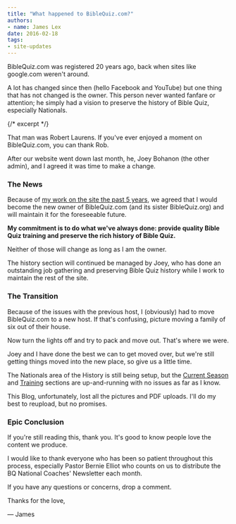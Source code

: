 ```yaml
---
title: "What happened to BibleQuiz.com?"
authors:
- name: James Lex
date: 2016-02-18
tags:
- site-updates
---
```


BibleQuiz.com was registered 20 years ago, back when sites like google.com weren't around.

A lot has changed since then (hello Facebook and YouTube) but one thing that has not changed is the owner. This person never wanted fanfare or attention; he simply had a vision to preserve the history of Bible Quiz, especially Nationals.

{/* excerpt */}

That man was Robert Laurens. If you've ever enjoyed a moment on BibleQuiz.com, you can thank Rob.

After our website went down last month, he, Joey Bohanon (the other admin), and I agreed it was time to make a change.

### The News
Because of [my work on the site the past 5 years](/blog/2014-06-05-welcome-to-the-new-biblequiz-com), we agreed that I would become the new owner of BibleQuiz.com (and its sister BibleQuiz.org) and will maintain it for the foreseeable future.

**My commitment is to do what we've always done: provide quality Bible Quiz training and preserve the rich history of Bible Quiz.**

Neither of those will change as long as I am the owner.

The history section will continued be managed by Joey, who has done an outstanding job gathering and preserving Bible Quiz history while I work to maintain the rest of the site.

### The Transition
Because of the issues with the previous host, I (obviously) had to move BibleQuiz.com to a new host. If that's confusing, picture moving a family of six out of their house.

Now turn the lights off and try to pack and move out. That's where we were.

Joey and I have done the best we can to get moved over, but we're still getting things moved into the new place, so give us a little time.

The Nationals area of the History is still being setup, but the [Current Season](/tbq/seasons/2016) and [Training](/tbq/training/coaches) sections are up-and-running with no issues as far as I know.

This Blog, unfortunately, lost all the pictures and PDF uploads. I'll do my best to reupload, but no promises.

### Epic Conclusion
If you're still reading this, thank you. It's good to know people love the content we produce.

I would like to thank everyone who has been so patient throughout this process, especially Pastor Bernie Elliot who counts on us to distribute the BQ National Coaches' Newsletter each month.

If you have any questions or concerns, drop a comment.

Thanks for the love,

— James
